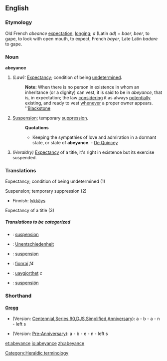 ==English==

===Etymology===
Old French ''abeance'' [[expectation]], [[longing]]; ''a'' (Latin ''ad'') + ''baer'', ''beer'', to gape, to look with open mouth, to expect, French ''bayer'', Late Latin ''badare'' to gape.

===Noun===
'''abeyance'''

#''(Law):'' [[Expectancy]]; condition of being [[undetermined]].
#:'''Note:''' When there is no person in existence in whom an inheritance (or a dignity) can vest, it is said to be in ''abeyance'', that is, in expectation; the law [[considering]] it as always [[potentially]] existing, and ready to vest [[whenever]] a proper owner appears. ''[[Blackstone]]
#[[Suspension]]; temporary [[suppression]].
#:'''Quotations'''
#:*Keeping the sympathies of love and admiration in a dormant state, or state of '''abeyance'''. - [[De Quincey]]
#''(Heraldry)'' [[Expectancy]] of a title, it's right in existence but its exercise suspended.

===Translations===
;Expectancy; condition of being undetermined (1)
{{top}}
{{mid}}
{{bottom}}

;Suspension; temporary suppression (2)
{{top}}
*Finnish: [[lykkäys]]
{{mid}}
{{bottom}}

;Expectancy of a title (3)
{{top}}
{{mid}}
{{bottom}}

=====Translations to be categorized=====
{{checktrans}}

*{{ttbc|French}}: [[suspension]]
*{{ttbc|German}}: [[Unentschiedenheit]]
*{{ttbc|Interlingua}}: [[suspension]]

*{{ttbc|Irish}}: [[fionraí]] ''f4''
*{{ttbc|Norwegian}}: [[uavgjorthet]] ''c''
*{{ttbc|Spanish}}: [[suspensión]]


===Shorthand===
====[http://en.wikipedia.org/wiki/Gregg_Shorthand Gregg]====
* (Version: [http://en.wikipedia.org/wiki/Gregg_Shorthand#Centennial_Gregg_Shorthand Centennial],[http://en.wikipedia.org/wiki/Gregg_Shorthand#Series_90_Gregg_Shorthand  Series 90],[http://en.wikipedia.org/wiki/Gregg_Shorthand#Diamond_Jubilee_Gregg_Shorthand  DJS],[http://en.wikipedia.org/wiki/Gregg_Shorthand#Simplified_Gregg_Shorthand Simplified],[http://en.wikipedia.org/wiki/Gregg_Shorthand#Anniversary_Gregg_Shorthand Anniversary]): a - b - a - n - left s

* (Version: [http://en.wikipedia.org/wiki/Gregg_Shorthand#Pre_Anniversary_Gregg_Shorthand Pre-Anniversary]): a - b - e - n - left s

[[Category:Heraldic terminology]]

[[et:abeyance]]
[[io:abeyance]]
[[zh:abeyance]]